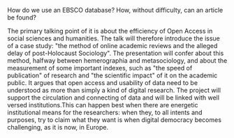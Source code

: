 How do we use an EBSCO database? How, without difficulty, can an article be found?

The primary talking point of it is about the efficiency of Open Access in social sciences and humanities. The talk will therefore introduce the issue of a case study: "the method of online academic reviews and the alleged delay of post-Holocaust Sociology". The presentation will confer about this method, halfway between hemerographia and metasociology, and about the measurement of some important indexes, such as "the speed of publication" of research and "the scientific impact" of it on the academic public. It argues that open access and usability of data need to be understood as more than simply a kind of digital research. The project will support the circulation and connecting of data and will be linked with well versed institutions.This can happen best when there are energetic institutional means for the researchers: when they, to all intents and purposes, try to claim what they want is when digital democracy becomes challenging, as it is now, in Europe.
